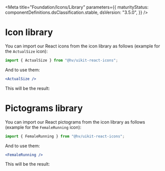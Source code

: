 
<Meta
  title="Foundation/Icons/Library"
  parameters={{
    maturityStatus: componentDefinitions.dsClassification.stable,
    dsVersion: "3.5.0",
  }}
/>

# Icon library

<MaturityStatus />

You can import our React icons from the icon library as follows (example for the `ActualSize` icon):

```js
import { ActualSize } from "@hv/uikit-react-icons";
```

And to use them:

```jsx
<ActualSize />
```

This will be the result:

<Preview>
  <ActualSize />
</Preview>

<Preview>
  <Story name="Icons">
    <IconLibrary icons={iconComponentList} />
  </Story>
</Preview>

# Pictograms library

You can import our React pictograms from the icon library as follows (example for the `FemaleRunning` icon):

```js
import { FemaleRunning } from "@hv/uikit-react-icons";
```

And to use them:

```jsx
<FemaleRunning />
```

This will be the result:

<Preview>
  <FemaleRunning />
</Preview>

<Preview>
  <Story name="Pictograms">
    <IconLibrary icons={iconPictogramComponentList} widerSpacing />
  </Story>
</Preview>
